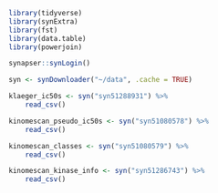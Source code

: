 
```r
library(tidyverse)
library(synExtra)
library(fst)
library(data.table)
library(powerjoin)

synapser::synLogin()

syn <- synDownloader("~/data", .cache = TRUE)
```

```r
klaeger_ic50s <- syn("syn51288931") %>%
    read_csv()

kinomescan_pseudo_ic50s <- syn("syn51080578") %>%
    read_csv()

kinomescan_classes <- syn("syn51080579") %>%
    read_csv()

kinomescan_kinase_info <- syn("syn51286743") %>%
    read_csv()
```

```r


```



